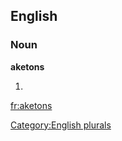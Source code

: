 ==English==

===Noun===
'''aketons'''

# {{plural of|[[aketon]]}}

[[Category:English plurals]]

[[fr:aketons]]